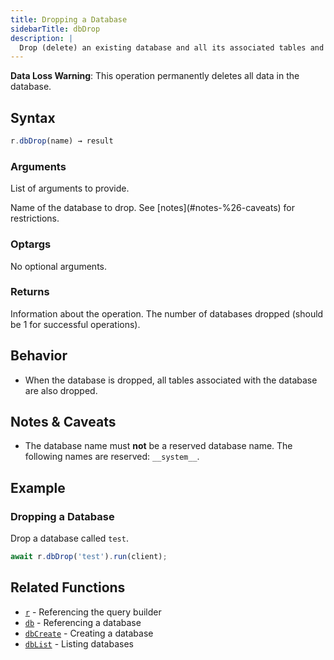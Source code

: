 ```yaml
---
title: Dropping a Database
sidebarTitle: dbDrop
description: |
  Drop (delete) an existing database and all its associated tables and indexes.
---
```



<Danger>**Data Loss Warning**: This operation permanently deletes all data in the database.</Danger>

## Syntax

<CodeGroup>

```ts TypeScript
r.dbDrop(name) → result
```

</CodeGroup>

### Arguments

List of arguments to provide.

<ParamField body="name" type="string" required>
  Name of the database to drop. See [notes](#notes-%26-caveats) for restrictions.
</ParamField>

### Optargs

No optional arguments.

### Returns

<ResponseField name="result" type="object">
  Information about the operation.

  <Expandable title="properties">
    <ResponseField name="dropped" type="number">
        The number of databases dropped (should be 1 for successful operations).
    </ResponseField>
  </Expandable>
</ResponseField>

## Behavior

- When the database is dropped, all tables associated with the database are also dropped.

## Notes & Caveats

- The database name must **not** be a reserved database name. The following names are reserved: `__system__`.

## Example

### Dropping a Database

Drop a database called `test`.

<CodeGroup>

```ts TypeScript
await r.dbDrop('test').run(client);
```

</CodeGroup>

## Related Functions

- [`r`](/sdk/r-root) - Referencing the query builder
- [`db`](/sdk/db) - Referencing a database
- [`dbCreate`](/sdk/db-create) - Creating a database
- [`dbList`](/sdk/db-list) - Listing databases

<DocumentationFooter />
